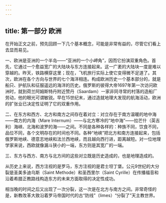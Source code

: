 ```yaml
---
---
---
```

title: 第一部分 欧洲
---




在开始正文之前，预先回顾一下几个基本概念，可能是非常有益的，尽管它们看上去显而易见。

一、欧洲是亚洲的一个半岛——“亚洲的一个小岬角”，因而它扮演双重角色。首先，它通过一个愈益宽广的大陆块与东方连接起来。这一广袤的大陆块一度是难以穿越的。昨天，铁路横穿这里；现在，飞机旅行实际上使它变得微不足道了。其次，欧洲在各个方向与世界的七个海洋相连。构成欧洲历史一个基本部分的，就是船只、护航队和征服遥远的海洋的历史。俄罗斯的彼得大帝1697年第一次访问欧洲时，就到荷兰阿姆斯特丹附近赞丹（Saardam）一家非同寻常的村落的造船厂劳动，他的眼光可谓敏锐。早在15世纪末，通过造就地理大发现的航海活动，欧洲的扩张业已决定性证明了它的双重作用。

二、在东方和西方、北方和南方之间存在着对立：对立存在于南方温暖的地中海——南方的内海（Mare Internum）——与北方寒冷的“地中海”——拉芒什（英吉利）海峡、北海和波罗的海——之间。不同是各种各样的：种族不同，饮食不同，品位不同，各个文明存在的时间也不同。各种“地峡”把北方和南方连接起来，包括俄罗斯地峡、德意志地峡和法兰西地峡，而且越向西行进，距离越短。对一位地理学家来说，西欧就像漏斗狭小的一端，东方则是其宽广的一端。

三、东方与西方、南方与北方间的这些对立既是历史造成的，也是地理造成的。

从历史上来说，西方注视的是罗马，东方注视的是君士坦丁堡。公元9世纪的大分裂是圣美多迪乌斯（Saint Methode）和圣西里尔（Saint Cyrille）在传播福音和沿着希腊正教路线构造东方的未来方面取得的决定性成功。

相当晚的时间之后又出现了一次分裂，这一次是在北方与南方之间。非常奇怪的是，新教改革大致沿着罗马帝国时代的古“防线”（limes）“分裂了”天主教世界。